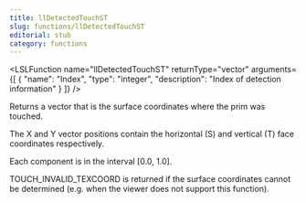 ```yaml
---
title: llDetectedTouchST
slug: functions/llDetectedTouchST
editorial: stub
category: functions
---
```


<LSLFunction
	name="llDetectedTouchST"
	returnType="vector"
	arguments={[
	{
		"name": "Index",
		"type": "integer",
		"description": "Index of detection information"
	}
]}
/>

Returns a vector that is the surface coordinates where the prim was touched.

The X and Y vector positions contain the horizontal (S) and vertical (T) face coordinates respectively.

Each component is in the interval [0.0, 1.0].

TOUCH_INVALID_TEXCOORD is returned if the surface coordinates cannot be determined (e.g. when the viewer does not support this function).
